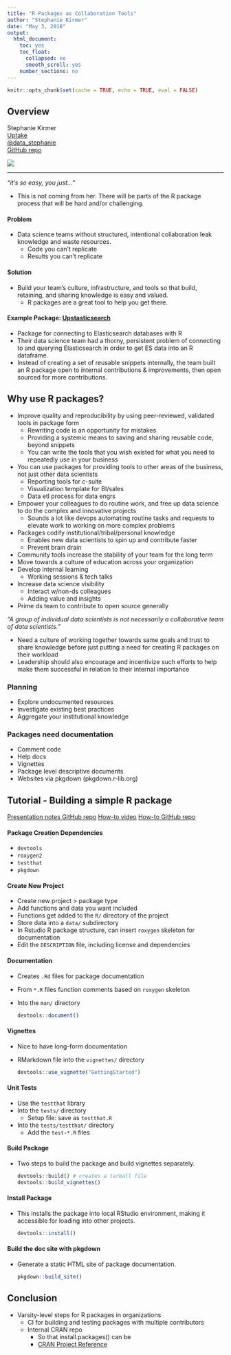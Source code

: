 ```yaml
---
title: "R Packages as Collaboration Tools"
author: "Stephanie Kirmer"
date: "May 3, 2018"
output: 
  html_document:
    toc: yes
    toc_float:
      collapsed: no
      smooth_scroll: yes
    number_sections: no
---
```


```r
knitr::opts_chunk$set(cache = TRUE, echo = TRUE, eval = FALSE)
```

## Overview

<div class="row">

<div class="col-md-6">
Stephanie Kirmer  
[Uptake](https://www.uptake.com/)  
[\@data_stephanie](https://twitter.com/data_stephanie)  
[GitHub repo](https://github.com/skirmer/odsc2018)  
</div>

<div class="col-md-6">
![](images/kirmer.jpg)
</div>

</div>

***

_"it's so easy, you just..."_

- This is not coming from her. There will be parts of the R package process that will be hard and/or challenging.

#### Problem
- Data science teams without structured, intentional collaboration leak knowledge and waste resources.  
    - Code you can't replicate
    - Results you can't replicate

#### Solution
- Build your team's culture, infrastructure, and tools so that build, retaining, and sharing knowledge is easy and valued.  
    - R packages are a great tool to help you get there.

#### Example Package: [Upstasticsearch](https://github.com/uptakeopensource/uptasticsearch) 
- Package for connecting to Elasticsearch databases with R
- Their data science team had a thorny, persistent problem of connecting to and querying Elasticsearch in order to get ES data into an R dataframe.
- Instead of creating a set of reusable snippets internally, the team built an R package open to internal contributions & improvements, then open sourced for more contributions.

## Why use R packages?
- Improve quality and reproducibility by using peer-reviewed, validated tools in package form
    - Rewriting code is an opportunity for mistakes
    - Providing a systemic means to saving and sharing reusable code, beyond snippets
    - You can write the tools that you wish existed for what you need to repeatedly use in your business
- You can use packages for providing tools to other areas of the business, not just other data scientists
    - Reporting tools for c-suite
    - Visualization template for BI/sales
    - Data etl process for data engrs
- Empower your colleagues to do routine work, and free up data science to do the complex and innovative projects
    - Sounds a lot like devops automating routine tasks and requests to elevate work to working on more complex problems
- Packages codify institutional/tribal/personal knowledge
    - Enables new data scientists to spin up and contribute faster
    - Prevent brain drain
- Community tools increase the stability of your team for the long term
- Move towards a culture of education across your organization
- Develop internal learning
    - Working sessions & tech talks
- Increase data science visibility
    - Interact w/non-ds colleagues
    - Adding value and insights
- Prime ds team to contribute to open source generally

_"A group of individual data scientists is not necessarily a collaborative team of data scientists."_

- Need a culture of working together towards same goals and trust to share knowledge before just putting a need for creating R packages on their workload
- Leadership should also encourage and incentivize such efforts to help make them successful in relation to their internal importance

### Planning
- Explore undocumented resources
- Investigate existing best practices
- Aggregate your institutional knowledge

### Packages need documentation
- Comment code
- Help docs
- Vignettes
- Package level descriptive documents
- Websites via pkgdown (pkgdown.r-lib.org)

## Tutorial - Building a simple R package

[Presentation notes GitHub repo](https://github.com/skirmer/odsc2018)
[How-to video](https://www.youtube.com/watch?v=YR3mMBJMgyM)
[How-to GitHub repo](https://github.com/skirmer/r_packages)

#### Package Creation Dependencies
- `devtools`
- `roxygen2`
- `testthat`
- `pkgdown`

#### Create New Project
- Create new project > package type
- Add functions and data you want included
- Functions get added to the `R/` directory of the project
- Store data into a `data/` subdirectory
- In Rstudio R package structure, can insert `roxygen` skeleton for documentation
- Edit the `DESCRIPTION` file, including license and dependencies

#### Documentation
- Creates `.Rd` files for package documentation
- From `*.R` files function comments based on `roxygen` skeleton
- Into the `man/` directory

    ```r
    devtools::document() 
    ```

#### Vignettes
- Nice to have long-form documentation 
- RMarkdown file into the `vignettes/` directory

    ```r
    devtools::use_vignette("GettingStarted") 
    ```

#### Unit Tests
- Use the `testthat` library
- Into the `tests/` directory
    - Setup file: save as `testthat.R`
- Into the `tests/testthat/` directory
    - Add the `test-*.R` files

#### Build Package
- Two steps to build the package and build vignettes separately.

    ```r
    devtools::build() # creates a tarball file
    devtools::build_vignettes()
    ```

#### Install Package
- This installs the package into local RStudio environment, making it accessible for loading into other projects.

    ```r
    devtools::install()
    ```

#### Build the doc site with pkgdown
- Generate a static HTML site of package documentation.

    ```r
    pkgdown::build_site()
    ```

## Conclusion

- Varsity-level steps for R packages in organizations
    - CI for building and testing packages with multiple contributors
    - Internal CRAN repo
        - So that install.packages() can be
        - [CRAN Project Reference](http://cran.r-project.org/doc/manuals/R-admin.html#setting-up-an-internal-repository)


